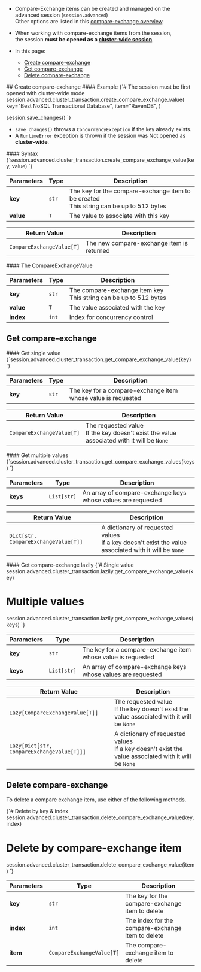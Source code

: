 
<Admonition type="note" title="">

* Compare-Exchange items can be created and managed on the advanced session (`session.advanced`)  
  Other options are listed in this [compare-exchange overview](../../../client-api/operations/compare-exchange/overview.mdx#how-to-create-and-manage-compare-exchange-items).

* When working with compare-exchange items from the session,  
  the session **must be opened as a [cluster-wide session](../../../client-api/session/cluster-transaction/overview.mdx#open-a-cluster-transaction)**.

* In this page:
    * [Create compare-exchange](../../../client-api/session/cluster-transaction/compare-exchange.mdx#create-compare-exchange)
    * [Get compare-exchange](../../../client-api/session/cluster-transaction/compare-exchange.mdx#get-compare-exchange)
    * [Delete compare-exchange](../../../client-api/session/cluster-transaction/compare-exchange.mdx#delete-compare-exchange)
</Admonition>
## Create compare-exchange

<Admonition type="note" title="">
#### Example

<TabItem value="new_compare_exchange_sync" label="new_compare_exchange_sync">
<CodeBlock language="python">
{`# The session must be first opened with cluster-wide mode
session.advanced.cluster_transaction.create_compare_exchange_value(
    key="Best NoSQL Transactional Database",
    item="RavenDB",
)

session.save_changes()
`}
</CodeBlock>
</TabItem>

* `save_changes()` throws a `ConcurrencyException` if the key already exists.
* A `RuntimeError` exception is thrown if the session was Not opened as **cluster-wide**.

</Admonition>

<Admonition type="note" title="">
#### Syntax

<TabItem value="methods_3_sync" label="methods_3_sync">
<CodeBlock language="python">
{`session.advanced.cluster_transaction.create_compare_exchange_value(key, value)
`}
</CodeBlock>
</TabItem>

| Parameters   | Type     | Description                                                |
|--------------|----------|------------------------------------------------------------|
| **key**      | `str`    | The key for the compare-exchange item to be created<br/>This string can be up to 512 bytes |
| **value**    | `T`      | The value to associate with this key                       |

| Return Value              | Description                               |
|---------------------------|-------------------------------------------|
| `CompareExchangeValue[T]` | The new compare-exchange item is returned |
</Admonition>

<Admonition type="note" title="">
#### The CompareExchangeValue

| Parameters   | Type     | Description                                                         |
|--------------|----------|---------------------------------------------------------------------|
| **key**      | `str`    | The compare-exchange item key<br/>This string can be up to 512 bytes |
| **value**    | `T`      | The value associated with the key                                   |
| **index**    | `int`    | Index for concurrency control                                       |

</Admonition>


## Get compare-exchange

<Admonition type="note" title="">
#### Get single value

<TabItem value="methods_1_sync" label="methods_1_sync">
<CodeBlock language="python">
{`session.advanced.cluster_transaction.get_compare_exchange_value(key)
`}
</CodeBlock>
</TabItem>

| Parameters   | Type     | Description         |
|--------------|----------|---------------------|
| **key**      | `str`    | The key for a compare-exchange item whose value is requested |

| Return Value | Description |
| ------------- | ----- |
| `CompareExchangeValue[T]`| The requested value<br/>If the key doesn't exist the value associated with it will be `None` |

</Admonition>

<Admonition type="note" title="">
#### Get multiple values

<TabItem value="methods_2_sync" label="methods_2_sync">
<CodeBlock language="python">
{`session.advanced.cluster_transaction.get_compare_exchange_values(keys)
`}
</CodeBlock>
</TabItem>

| Parameters   | Type        | Description               |
|--------------|-------------|---------------------------|
| **keys**     | `List[str]` | An array of compare-exchange keys whose values are requested |

| Return Value | Description |
| ------------- | ----- |
| `Dict[str, CompareExchangeValue[T]]` | A dictionary of requested values<br/>If a key doesn't exist the value associated with it will be `None` |
</Admonition>

<Admonition type="note" title="">
#### Get compare-exchange lazily

<TabItem value="methods_sync_lazy_1" label="methods_sync_lazy_1">
<CodeBlock language="python">
{`# Single value
session.advanced.cluster_transaction.lazily.get_compare_exchange_value(key)

# Multiple values
session.advanced.cluster_transaction.lazily.get_compare_exchange_values(keys)
`}
</CodeBlock>
</TabItem>

| Parameters  | Type        | Description               |
|-------------|-------------|---------------------------|
| **key**     | `str`       | The key for a compare-exchange item whose value is requested |
| **keys**    | `List[str]` | An array of compare-exchange keys whose values are requested |

| Return Value | Description |
| ------------- | ----- |
| `Lazy[CompareExchangeValue[T]]`| The requested value<br/>If the key doesn't exist the value associated with it will be `None` |
| `Lazy[Dict[str, CompareExchangeValue[T]]]` | A dictionary of requested values<br/>If a key doesn't exist the value associated with it will be `None` |
</Admonition>


## Delete compare-exchange

To delete a compare exchange item, use either of the following methods.  

<Admonition type="note" title="">

<TabItem value="methods_4_sync" label="methods_4_sync">
<CodeBlock language="python">
{`# Delete by key & index
session.advanced.cluster_transaction.delete_compare_exchange_value(key, index)

# Delete by compare-exchange item
session.advanced.cluster_transaction.delete_compare_exchange_value(item)
`}
</CodeBlock>
</TabItem>

| Parameters | Type                      | Description                                     |
|------------|---------------------------|-------------------------------------------------|
| **key**    | `str`                     | The key for the compare-exchange item to delete |
| **index**  | `int`                     | The index for the compare-exchange item to delete   |
| **item**   | `CompareExchangeValue[T]` | The compare-exchange item to delete             |

</Admonition>



